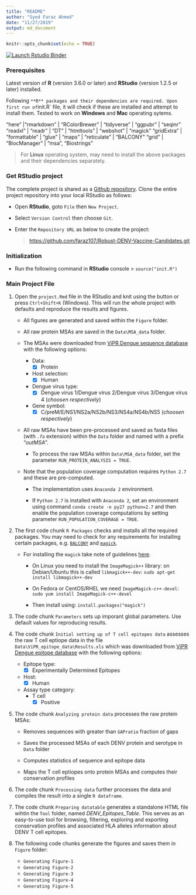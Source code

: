 ```yaml
---
title: "README"
author: "Syed Faraz Ahmed"
date: "11/27/2019"
output: md_document
---
```


```r
knitr::opts_chunk$set(echo = TRUE)
```

<!-- badges: start -->
[![Launch Rstudio Binder](http://mybinder.org/badge_logo.svg)](https://mybinder.org/v2/gh/faraz107/Robust-DENV-Vaccine-Candidates/master?urlpath=rstudio)
<!-- badges: end -->


### Prerequisites

Latest version of **R** (version 3.6.0 or later) and **RStudio** (version 1.2.5 or later) installed.

Following `**R** packages and their dependencies are required. Upon first run of `init.R` file, it will check if these are installed and attempt to install them. Tested to work on **Windows** and **Mac** operating sytems. 

"here" |"rmarkdown" | "RColorBrewer" | "tidyverse" | "ggpubr" | "seqinr"
"readxl" |  "readr" | "DT" | "htmltools" | "webshot" | "magick"
"gridExtra" | "formattable" | "glue" | "maps" | "reticulate" | "BALCONY" 
"grid" | "BiocManager" | "msa", "Biostrings"

> For **Linux** operating system, may need to install the above packages and their dependencies separately.


### Get RStudio project

The complete project is shared as a [Github
repository](https://github.com/faraz107/Robust-DENV-Vaccine-Candidates). Clone the entire project repository into your local RStudio as follows:

-   Open **RStudio**, goto `File` then `New Project`.
-   Select `Version Control` then choose `Git`.
-   Enter the `Repository URL` as below to create the project: 

    >   <a href="https://github.com/faraz107/Robust-DENV-Vaccine-Candidates.git" class="uri">https://github.com/faraz107/Robust-DENV-Vaccine-Candidates.git</a>
    
### Initialization

-   Run the following command in **RStudio** console
>   `source("init.R")`

### Main Project File

1. Open the `project.Rmd` file in the RStudio and knit using the button or press `Ctrl+Shift+K` (Windows). This will run the whole project with defaults and reproduce the results and figures.

    * All figures are generated and saved within the `Figure` folder.
  
    * All raw protein MSAs are saved in the `Data\MSA_data` folder.
    
    * The MSAs were downloaded from [ViPR Dengue sequence database](https://www.viprbrc.org/brc/vipr_protein_search.spg?method=ShowCleanSearch&decorator=flavi_dengue) with the following options:

      - Data:
        + [x] Protein

      - Host selection: 
        + [x] Human
    
      - Dengue virus type:  
        - [x] Dengue virus 1/Dengue virus 2/Dengue virus 3/Dengue virus 4 (*choosen respectively*)

      - Gene symbol:  
        - [x] C/preM/E/NS1/NS2a/NS2b/NS3/NS4a/NS4b/NS5 (*choosen respectively*)
    
    * All raw MSAs have been pre-processed and saved as fasta files (with *`.fa`* extension) within the `Data` folder and named with a prefix "*outMSA*".
  
      - To process the raw MSAs within `Data\MSA_data` folder, set the parameter `RUN_PROTEIN_ANALYSIS = TRUE`.
    
    * Note that the population coverage computation requires `Python 2.7` and these are pre-computed. 
  
      - The implementation uses `Anaconda 2` environment. 
    
      - If `Python 2.7` is installed with `Anaconda 2`, set an environment using command `conda create -n py27 python=2.7` and then enable the population coverage computations by setting parameter `RUN_POPULATION_COVERAGE = TRUE`.

2. The first code chunk `R Packages` checks and installs all the required packages. You may need to check for any requirements for installing certain packages, e.g. [`BALCONY`](https://cran.r-project.org/web/packages/BALCONY/index.html) and [`magick`](https://cran.r-project.org/web/packages/magick/index.html).
    
    * For installing the `magick` take note of guidelines [here](https://cran.r-project.org/web/packages/magick/vignettes/intro.html).
    
      + On Linux you need to install the `ImageMagick++` library: on Debian/Ubuntu this is called `libmagick++-dev`:
        `sudo apt-get install libmagick++-dev`
      
      + On Fedora or CentOS/RHEL we need `ImageMagick-c++-devel`:
        `sudo yum install ImageMagick-c++-devel`
        
      + Then install using:
        `install.packages("magick")`

3. The code chunk `Parameters` sets up imporant global parameters. Use default values for reproducing results.

4. The code chunk `Initial setting up of T cell epitopes data` assesses the raw T cell eptiope data in the file `Data\ViPR_epitope_data\Results.xls` which was downloaded from [ViPR Dengue epitope database](https://www.viprbrc.org/brc/vipr_virusEpitope_search.spg?method=ShowCleanSearch&decorator=flavi_dengue) with the following options:

    - Epitope type:
      + [x] Experimentally Determined Epitopes

    - Host: 
      + [x] Human

    - Assay type category:  
      + T cell 
        - [x] Positive

5. The code chunk `Analyzing protein data` processes the raw protein MSAs:

    + Removes sequences with greater than `GAPratio` fraction of gaps
  
    + Saves the processed MSAs of each DENV protein and serotype in `Data` folder
  
    + Computes statistics of sequence and epitope data
  
    + Maps the T cell eptiopes onto protein MSAs and computes their conservation profiles
  
6. The code chunk `Processing data` further processes the data and compiles the result into a single `R dataframe`.

7. The code chunk `Preparing datatable` generates a standalone HTML file wihtin the `Tool` folder, named *DENV_Epitopes_Table*. This serves as an easy-to-use tool for browsing, filtering, exploring and  exporting conservation profiles and associated HLA alleles information about DENV T cell epitopes.

8. The following code chunks generate the figures and saves them in `Figure` folder:

    * `Generating Figure-1`
    * `Generating Figure-2`
    * `Generating Figure-3`
    * `Generating Figure-4`
    * `Generating Figure-5`